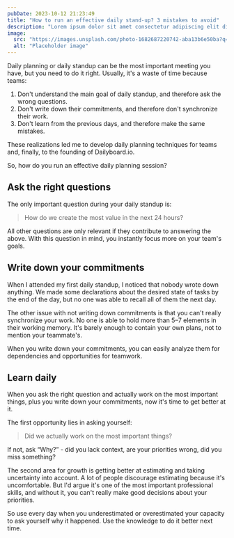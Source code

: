 ```yaml
---
pubDate: 2023-10-12 21:23:49
title: "How to run an effective daily stand-up? 3 mistakes to avoid"
description: "Lorem ipsum dolor sit amet consectetur adipiscing elit diam sodales, dapibus faucibus hendrerit mi ante facilisi senectus rutrum tempor tortor."
image:
  src: "https://images.unsplash.com/photo-1682687220742-aba13b6e50ba?q=80&w=1740&auto=format&fit=crop&ixlib=rb-4.0.3&ixid=M3wxMjA3fDF8MHxwaG90by1wYWdlfHx8fGVufDB8fHx8fA%3D%3D"
  alt: "Placeholder image"
---
```



Daily planning or daily standup can be the most important meeting you have, but you need to do it right. Usually, it's a waste of time because teams:

1. Don't understand the main goal of daily standup, and therefore ask the wrong questions.
2. Don't write down their commitments, and therefore don't synchronize their work.
3. Don't learn from the previous days, and therefore make the same mistakes.

These realizations led me to develop daily planning techniques for teams and, finally, to the founding of Dailyboard.io.

So, how do you run an effective daily planning session?

## Ask the right questions

The only important question during your daily standup is:

> How do we create the most value in the next 24 hours?

All other questions are only relevant if they contribute to answering the above. With this question in mind, you instantly focus more on your team's goals.

## Write down your commitments

When I attended my first daily standup, I noticed that nobody wrote down anything. We made some declarations about the desired state of tasks by the end of the day, but no one was able to recall all of them the next day.

The other issue with not writing down commitments is that you can't really synchronize your work. No one is able to hold more than 5–7 elements in their working memory. It's barely enough to contain your own plans, not to mention your teammate's.

When you write down your commitments, you can easily analyze them for dependencies and opportunities for teamwork.

## Learn daily

When you ask the right question and actually work on the most important things, plus you write down your commitments, now it's time to get better at it.

The first opportunity lies in asking yourself:

> Did we actually work on the most important things?

If not, ask “Why?” - did you lack context, are your priorities wrong, did you miss something?

The second area for growth is getting better at estimating and taking uncertainty into account. A lot of people discourage estimating because it's uncomfortable. But I'd argue it's one of the most important professional skills, and without it, you can't really make good decisions about your priorities.

So use every day when you underestimated or overestimated your capacity to ask yourself why it happened. Use the knowledge to do it better next time.

